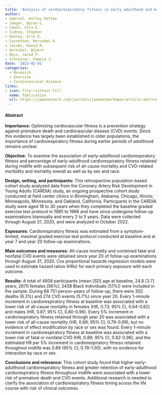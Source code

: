 ```yaml
---
title: 'Analysis of cardiorespiratory fitness in early adulthood and midlife with all-cause mortality and fatal or nonfatal cardiovascular disease'
author:
- Gabriel, Kelley Pettee
- Jaeger, Byron C.
- Lewis, Cora E.
- Sidney, Stephen
- Dooley, Erin E.
- Carnethon, Mercedes R.
- Jacobs, David R.
- Hornikel, Bjoern
- Reis, Jared P.
- Schreiner, Pamela J.
date: '2023-02-01'
categories:
  - Research
  - Exercise
  - Cardiovascular disease
links:
- icon: file-richtext-fill
  name: Publication
  url: https://jamanetwork.com/journals/jamanetworkopen/article-abstract/2801789
---
```


#### Abstract

**Importance:** Optimizing cardiovascular fitness is a prevention strategy against premature death and cardiovascular disease (CVD) events. Since this evidence has largely been established in older populations, the importance of cardiorespiratory fitness during earlier periods of adulthood remains unclear.

**Objective:** To examine the association of early-adulthood cardiorespiratory fitness and percentage of early-adulthood cardiorespiratory fitness retained during midlife with subsequent risk of all-cause mortality and CVD-related morbidity and mortality overall as well as by sex and race.

**Design, setting, and participants:** This retrospective population-based cohort study analyzed data from the Coronary Artery Risk Development in Young Adults (CARDIA) study, an ongoing prospective cohort study conducted at field center clinics in Birmingham, Alabama; Chicago, Illinois; Minneapolis, Minnesota; and Oakland, California. Participants in the CARDIA study were aged 18 to 30 years when they completed the baseline graded exercise test protocol in 1985 to 1986 and have since undergone follow-up examinations biannually and every 2 to 5 years. Data were collected through August 31, 2020, and were analyzed in October 2022.

**Exposures:** Cardiorespiratory fitness was estimated from a symptom-limited, maximal graded exercise test protocol conducted at baseline and at year 7 and year 20 follow-up examinations.

**Main outcomes and measures:** All-cause mortality and combined fatal and nonfatal CVD events were obtained since year 20 of follow-up examinations through August 31, 2020. Cox proportional hazards regression models were used to estimate hazard ratios (HRs) for each primary exposure with each outcome.

**Results:** A total of 4808 participants (mean \[SD\] age at baseline, 24.8 \[3.7\] years; 2670 females \[56%\]; 2438 Black individuals \[51%\]) were included in the sample. During 68 751 person-years of follow-up, there were 302 deaths (6.3%) and 274 CVD events (5.7%) since year 20. Every 1-minute increment in cardiorespiratory fitness at baseline was associated with a lower risk of all-cause mortality in females (HR, 0.73; 95% CI, 0.64-0.82) and males (HR, 0.87; 95% CI, 0.80-0.96). Every 5% increment in cardiorespiratory fitness retained through year 20 was associated with a lower risk of all-cause mortality (HR, 0.89; 95% CI, 0.79-0.99), but no evidence of effect modification by race or sex was found. Every 1-minute increment in cardiorespiratory fitness at baseline was associated with a lower risk of fatal or nonfatal CVD (HR, 0.89; 95% CI, 0.82-0.96), and the estimated HR per 5% increment in cardiorespiratory fitness retained throughout midlife was 0.89 (95% CI, 0.78-1.00), with no evidence for interaction by race or sex.

**Conclusions and relevance:** This cohort study found that higher early-adulthood cardiorespiratory fitness and greater retention of early-adulthood cardiorespiratory fitness throughout midlife were associated with a lower risk of premature death and CVD events. Additional research is needed to clarify the association of cardiorespiratory fitness timing across the life course with risk of clinical outcomes.

